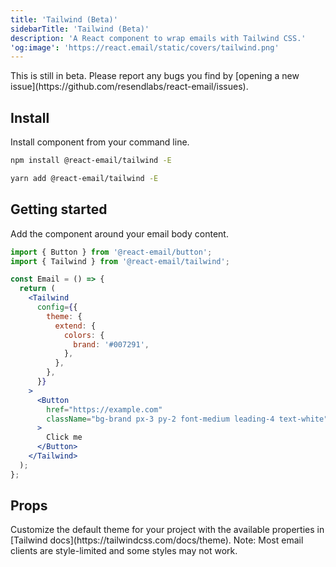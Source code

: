 ```yaml
---
title: 'Tailwind (Beta)'
sidebarTitle: 'Tailwind (Beta)'
description: 'A React component to wrap emails with Tailwind CSS.'
'og:image': 'https://react.email/static/covers/tailwind.png'
---
```


<Info>
  This is still in beta. Please report any bugs you find by [opening a new
  issue](https://github.com/resendlabs/react-email/issues).
</Info>

## Install

Install component from your command line.

<CodeGroup>

```sh npm
npm install @react-email/tailwind -E
```

```sh yarn
yarn add @react-email/tailwind -E
```

</CodeGroup>

## Getting started

Add the component around your email body content.

```jsx
import { Button } from '@react-email/button';
import { Tailwind } from '@react-email/tailwind';

const Email = () => {
  return (
    <Tailwind
      config={{
        theme: {
          extend: {
            colors: {
              brand: '#007291',
            },
          },
        },
      }}
    >
      <Button
        href="https://example.com"
        className="bg-brand px-3 py-2 font-medium leading-4 text-white"
      >
        Click me
      </Button>
    </Tailwind>
  );
};
```

## Props

<ResponseField name="config" type="object">
  Customize the default theme for your project with the available properties in
  [Tailwind docs](https://tailwindcss.com/docs/theme).
  <Info>
    Note: Most email clients are style-limited and some styles may not work.
  </Info>
</ResponseField>

<Snippet file="support.mdx" />
